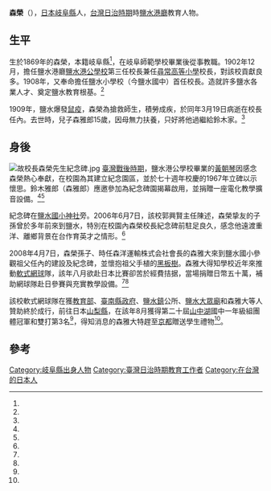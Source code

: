 
{{Infobox Person
| name   = 森榮
| image     = 
| image_size     = 
| caption  = 
| birth_date  =  1869年
| birth_place = {{JPN-EMP}}[[岐阜縣|岐阜縣]]
| death_date  = {{death year and age|1909|1869}}
| death_place = {{TWN-JPN}}[[鹽水港廳|鹽水港廳]]
| nationality = {{JPN-EMP}}
| occupation = 校長
|alma_mater = 岐阜師範學校
| office = 
| term_start = 
| term_end = 
| spouse = 
| children =
}}
{{japanese|japanese=森 栄|kyu=森 榮|kana=もり さかえ|romaji=Mori Sakae}}
'''森榮'''（{{bd|1869年||1909年|3月19日|}}），[[日本|日本]][[岐阜縣|岐阜縣]]人，[[台灣日治時期|台灣日治時期]]時[[鹽水港廳|鹽水港廳]]教育人物。

==生平==

生於1869年的森榮，本籍岐阜縣<ref name="明治三十六年"/>，在岐阜師範學校畢業後從事教職。1902年12月，擔任鹽水港廳[[鹽水港公學校|鹽水港公學校]]第三任校長兼任[[小學校_(台灣)|尋常高等小學]]校長，對該校貢獻良多。1908年，又奉命擔任鹽水小學校（今鹽水國中）首任校長。造就許多鹽水各業人才、奠定鹽水教育根基。<ref name="劉信卿"/>

1909年，鹽水爆發[[鼠疫|鼠疫]]，森榮為搶救師生，積勞成疾，於同年3月19日病逝在校長任內。去世時，兒子森雅郎15歲，因母無力扶養，只好將他過繼給鈴木家。<ref name="劉信卿"/>

==身後==
[[File:故校長森榮先生紀念碑.jpg|thumb]]
[[臺灣戰後時期|臺灣戰後時期]]，鹽水港公學校畢業的[[黃朝琴|黃朝琴]]因感念森榮熱心奉獻，在校園為其建立紀念園區，並於七十週年校慶的1967年立碑以示懷思。鈴木雅郎（森雅郎）應邀參加為紀念碑園揭幕啟用，並捐贈一座電化教學擴音設備。<ref name="劉信卿"/><ref name="楊金城"/>

紀念碑在[[鹽水國小神社|鹽水國小神社]]旁。2006年6月7日，該校郭興賢主任陳述，森榮挚友的子孫曾於多年前來到鹽水，特別在校園內森榮校長紀念碑前駐足良久，感念他遠渡重洋、離鄉背景在台作育英才之情形。<ref name="陳美惠"/>

2008年4月7日，森榮孫子、時任森洋運輸株式会社會長的森雅大來到鹽水國小參觀祖父任內的建設及紀念碑，並懷抱祖父手植的[[黑板樹|黑板樹]]。森雅大得知學校近年來推動[[軟式網球|軟式網球]]隊，該年八月欲赴日本比賽卻苦於經費拮据，當場捐贈日幣五十萬，補助網球隊赴日參賽與充實教學設備。<ref name="劉信卿"/><ref name="楊金城"/>

該校軟式網球隊在獲[[中華民國教育部|教育部]]、[[臺南縣政府|臺南縣政府]]、[[鹽水鎮|鹽水鎮]]公所、[[鹽水大眾廟|鹽水大眾廟]]和森雅大等人贊助終於成行，前往日本[[山梨縣|山梨縣]]，在該年8月獲得第二十屆[[山中湖|山中湖]]國中一年級組團體冠軍和雙打第3名<ref name="楊金城2"/>，得知消息的森雅大特趕至[[京都|京都]]贈送學生禮物<ref name="劉信卿"/>。

==參考==
{{portal box|人物|日本|台南}}
{{reflist|1|refs=

<ref name="楊金城2">{{Cite news|url=http://news.ltn.com.tw/news/local/paper/237987|title=〈南部〉赴日賽軟網 鹽水國小奪冠|language=zh-tw|publisher=《自由時報》|author=楊金城|date=2008-08-26|accessdate=2016-08-11|archive-date=2019-12-01|archive-url=https://web.archive.org/web/20191201005936/https://news.ltn.com.tw/news/local/paper/237987|dead-url=no}}</ref>

<ref name="陳美惠">{{cite journal |author=陳美惠|title=〈探訪鹽水公學校內之神社〉|journal=《台灣風物》|volume=第56卷|issue=第3期 |date=2006-09|publisher=台灣風物雜誌社|location=台灣|language=zh-tw|isbn=}}</ref>


<ref name="明治三十六年">{{Cite web|url=http://who.ith.sinica.edu.tw/viewDo.action?doName=a361b0185.pdf|title=明治三十六年‧鹽水港廳|author=|language=zh-tw|work=臺灣總督府職員錄系統|publisher=中央研究院臺灣史研究所|date=|accessdate=2016-04-11|archive-date=2017-03-05|archive-url=https://web.archive.org/web/20170305010308/http://who.ith.sinica.edu.tw/viewDo.action?doName=a361b0185.pdf|dead-url=no}}</ref>


<ref name="劉信卿">{{cite book |author=劉信卿|chapter=〈最感動的事～森榮校長祖孫三代情繫鹽水〉|title=《鹽水國小學校經營計畫書》|date=2013|publisher=臺南市鹽水區鹽水國民小學|volume=|location=臺灣|language=zh-tw|isbn=}}</ref>


<ref name="楊金城">{{Cite news|url=http://news.ltn.com.tw/news/life/paper/202505|title=日籍前校長之子捐款 鹽水國小軟網隊比賽有經費|language=zh-tw|publisher=《自由時報》|author=楊金城|date=2008-04-09|accessdate=2016-08-11|archive-date=2021-01-24|archive-url=https://web.archive.org/web/20210124013541/https://news.ltn.com.tw/news/life/paper/202505|dead-url=no}}</ref>

}}


[[Category:岐阜縣出身人物|Category:岐阜縣出身人物]]
[[Category:臺灣日治時期教育工作者|Category:臺灣日治時期教育工作者]]
[[Category:在台灣的日本人|Category:在台灣的日本人]]